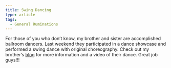 ```yaml
---
title: Swing Dancing
type: article
tags:
  - General Ruminations
---
```


For those of you who don’t know, my brother and sister are accomplished ballroom dancers. Last weekend they participated in a dance showcase and performed a swing dance with original choreography. Check out my brother’s [blog](http://davidpricejr.blogspot.com/2008/04/swing-brother-swing.html) for more information and a video of their dance. Great job guys!!!
